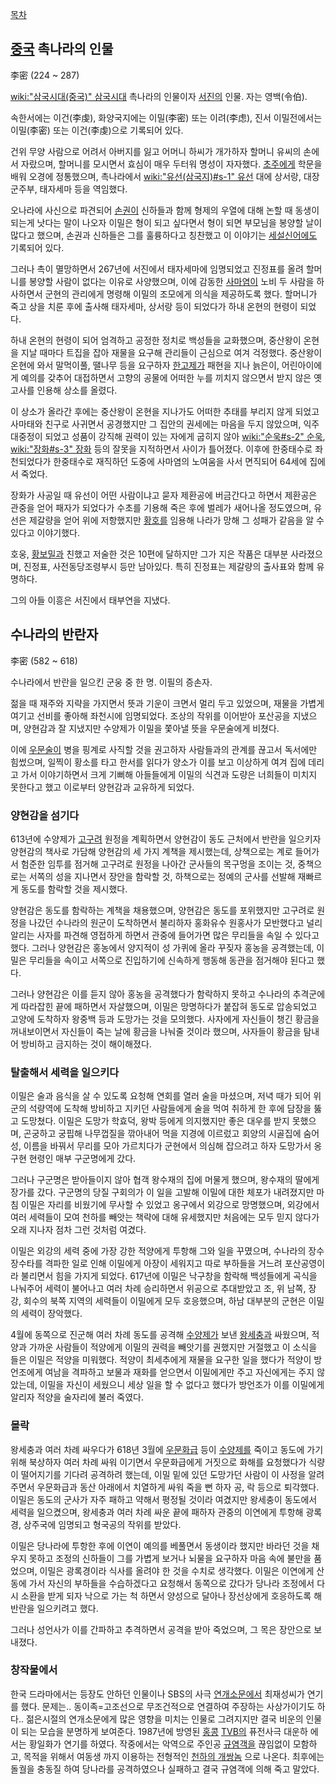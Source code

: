 [[목차]]
== [[중국]] 촉나라의 인물 ==
李密
(224 ~ 287)

[[wiki:"삼국시대(중국)" 삼국시대]] 촉나라의 인물이자 [[서진]]의 인물. 자는 영백(令伯).

속한서에는 이건(李虔), 화양국지에는 이밀(李密) 또는 이려(李虑), 진서 이밀전에서는 이밀(李密) 또는 이건(李虔)으로 기록되어 있다.

건위 무양 사람으로 어려서 아버지를 잃고 어머니 하씨가 개가하자 할머니 유씨의 손에서 자랐으며, 할머니를 모시면서 효심이 매우 두터워 명성이 자자했다. [[초주]]에게 학문을 배워 오경에 정통했으며, 촉나라에서 [[wiki:"유선(삼국지)#s-1" 유선]] 대에 상서랑, 대장군주부, 태자세마 등을 역임했다.

오나라에 사신으로 파견되어 [[손권]]이 신하들과 함께 형제의 우열에 대해 논할 때 동생이 되는게 낫다는 말이 나오자 이밀은 형이 되고 싶다면서 형이 되면 부모님을 봉양할 날이 많다고 했으며, 손권과 신하들은 그를 훌륭하다고 칭찬했고 이 이야기는 [[세설신어]]에도 기록되어 있다.

그러나 촉이 멸망하면서 267년에 서진에서 태자세마에 임명되었고 진정표를 올려 할머니를 봉양할 사람이 없다는 이유로 사양했으며, 이에 감동한 [[사마염]]이 노비 두 사람을 하사하면서 군현의 관리에게 명령해 이밀의 조모에게 의식을 제공하도록 했다. 할머니가 죽고 상을 치룬 후에 출사해 태자세마, 상서랑 등이 되었다가 하내 온현의 현령이 되었다.

하내 온현의 현령이 되어 엄격하고 공정한 정치로 백성들을 교화했으며, 중산왕이 온현을 지날 때마다 트집을 잡아 재물을 요구해 관리들이 근심으로 여겨 걱정했다. 중산왕이 온현에 와서 말먹이풀, 땔나무 등을 요구하자 [[한고제]]가 패현을 지나 늙은이, 어린아이에게 예의를 갖추어 대접하면서 고향의 공물에 어떠한 누를 끼치지 않으면서 받지 않은 옛 고사를 인용해 상소를 올렸다.

이 상소가 올라간 후에는 중산왕이 온현을 지나가도 어떠한 추태를 부리지 않게 되었고 사마태와 친구로 사귀면서 공경했지만 그 집안의 권세에는 마음을 두지 않았으며, 익주대중정이 되었고 성품이 강직해 권력이 있는 자에게 굽히지 않아 [[wiki:"순욱#s-2" 순욱]], [[wiki:"장화#s-3" 장화]] 등의 잘못을 지적하면서 사이가 틀어졌다. 이후에 한중태수로 좌천되었다가 한중태수로 재직하던 도중에 사마염의 노여움을 사서 면직되어 64세에 집에서 죽었다.

장화가 사공일 때 유선이 어떤 사람이냐고 묻자 제환공에 버금간다고 하면서 제환공은 관중을 얻어 패자가 되었다가 수초를 기용해 죽은 후에 벌레가 새어나올 정도였으며, 유선은 제갈량을 얻어 위에 저항했지만 [[황호]]를 임용해 나라가 망해 그 성패가 같음을 알 수 있다고 이야기했다.

호웅, [[황보밀]]과 친했고 저술한 것은 10편에 달하지만 그가 지은 작품은 대부분 사라졌으며, 진정표, 사전동당조령부시 등만 남아있다. 특히 진정표는 제갈량의 출사표와 함께 유명하다.

그의 아들 이흥은 서진에서 태부연을 지냈다.

== 수나라의 반란자 ==
李密
(582 ~ 618)

수나라에서 반란을 일으킨 군웅 중 한 명. 이필의 증손자. 

젊을 때 재주와 지략을 가지면서 뜻과 기운이 크면서 멀리 두고 있었으며, 재물을 가볍게 여기고 선비를 좋아해 좌천시에 임명되었다. 조상의 작위를 이어받아 포산공을 지냈으며, 양현감과 잘 지냈지만 수양제가 이밀을 쫓아낼 뜻을 우문술에게 비쳤다.

이에 [[우문술]]이 병을 핑계로 사직할 것을 권고하자 사람들과의 관계를 끊고서 독서에만 힘썼으며, 일찍이 황소를 타고 한서를 읽다가 양소가 이를 보고 이상하게 여겨 집에 데리고 가서 이야기하면서 크게 기뻐해 아들들에게 이밀의 식견과 도량은 너희들이 미치지 못한다고 했고 이로부터 양현감과 교유하게 되었다.

=== 양현감을 섬기다 ===
613년에 수양제가 [[고구려]] 원정을 계획하면서 양현감이 동도 근처에서 반란을 일으키자 양현감의 책사로 가담해 양현감의 세 가지 계책을 제시했는데, 상책으로는 계로 들어가서 험준한 임투를 점거해 고구려로 원정을 나아간 군사들의 목구멍을 조이는 것, 중책으로는 서쪽의 성을 지나면서 장안을 함락할 것, 하책으로는 정예의 군사를 선발해 재빠르게 동도를 함락할 것을 제시했다.

양현감은 동도를 함락하는 계책을 채용했으며, 양현감은 동도를 포위했지만 고구려로 원정을 나갔던 수나라의 원군이 도착하면서 불리하자 홍화유수 원홍사가 모반했다고 널리 알리는 사자를 파견해 영접하게 하면서 관중에 들어가면 많은 무리들을 속일 수 있다고 했다. 그러나 양현감은 홍농에서 양지적이 성 가퀴에 올라 꾸짖자 홍농을 공격했는데, 이밀은 무리들을 속이고 서쪽으로 진입하기에 신속하게 행동해 동관을 점거해야 된다고 했다.

그러나 양현감은 이를 듣지 않아 홍농을 공격했다가 함락하지 못하고 수나라의 추격군에게 따라잡힌 끝에 패하면서 자살했으며, 이밀은 망명하다가 붙잡혀 동도로 압송되었고 고양에 도착하자 왕중백 등과 도망가는 것을 모의했다. 사자에게 자신들이 챙긴 황금을 꺼내보이면서 자신들이 죽는 날에 황금을 나눠줄 것이라 했으며, 사자들이 황금을 탐내어 방비하고 금지하는 것이 해이해졌다.

=== 탈출해서 세력을 일으키다 ===
이밀은 술과 음식을 살 수 있도록 요청해 연회를 열러 술을 마셨으며, 저녁 때가 되어 위군의 석량역에 도착해 방비하고 지키던 사람들에게 술을 먹여 취하게 한 후에 담장을 뚫고 도망쳤다. 이밀은 도망가 학효덕, 왕박 등에게 의지했지만 좋은 대우를 받지 못했으며, 곤궁하고 궁핍해 나무껍질을 깎아내어 먹을 지경에 이르렀고 회양의 시골집에 숨어 성, 이름을 바꿔서 무리를 모아 가르치다가 군현에서 의심해 잡으려고 하자 도망가서 옹구현 현령인 매부 구군명에게 갔다.

그러나 구군명은 받아들이지 않아 협객 왕수재의 집에 머물게 했으며, 왕수재의 딸에게 장가를 갔다. 구군명의 당질 구회의가 이 일을 고발해 이밀에 대한 체포가 내려졌지만 마침 이밀은 자리를 비웠기에 무사할 수 있었고 옹구에서 외강으로 망명했으며, 외강에서 여러 세력들이 모여 천하를 빼앗는 책략에 대해 유세했지만 처음에는 모두 믿지 않다가 오래 지나자 점차 그런 것처럼 여겼다.

이밀은 외강의 세력 중에 가장 강한 적양에게 투항해 그와 일을 꾸몄으며, 수나라의 장수 장수타를 격파한 일로 인해 이밀에게 아장이 세워지고 따로 부하들을 거느려 포산공영이라 불리면서 힘을 가지게 되었다. 617년에 이밀은 낙구창을 함락해 백성들에게 곡식을 나눠주어 세력이 불어나고 여러 차례 승리하면서 위공으로 추대받았고 조, 위 남쪽, 장강, 회수의 북쪽 지역의 세력들이 이밀에게 모두 호응했으며, 하남 대부분의 군현은 이밀의 세력이 장악했다.

4월에 동쪽으로 진군해 여러 차례 동도를 공격해 [[수양제]]가 보낸 [[왕세충]]과 싸웠으며, 적양과 가까운 사람들이 적양에게 이밀의 권력을 빼앗기를 권했지만 거절했고 이 소식을 들은 이밀은 적양을 미워했다. 적양이 최세추에게 재물을 요구한 일을 했다가 적양이 방언조에게 여남을 격파하고 보물과 재화를 얻으면서 이밀에게만 주고 자신에게는 주지 않았는데, 이밀을 자신이 세웠으니 세상 일을 할 수 없다고 했다가 방언조가 이를 이밀에게 알리자 적양을 술자리에 불러 죽였다.

=== 몰락 ===
왕세충과 여러 차례 싸우다가 618년 3월에 [[우문화급]] 등이 [[수양제]]를 죽이고 동도에 가기 위해 북상하자 여러 차례 싸워 이기면서 우문화급에게 거짓으로 화해를 요청했다가 식량이 떨어지기를 기다려 공격하려 했는데, 이밀 밑에 있던 도망가던 사람이 이 사정을 알려주면서 우문화급과 동산 아래에서 치열하게 싸워 죽을 뻔 하자 공, 락 등으로 퇴각했다. 이밀은 동도의 군사가 자주 패하고 약해서 평정될 것이라 여겼지만 왕세충이 동도에서 세력을 일으켰으며, 왕세충과 여러 차례 싸운 끝에 패하자 관중의 이연에게 투항해 광록경, 상주국에 임명되고 형국공의 작위를 받았다.

이밀은 당나라에 투항한 후에 이연이 예의를 베풀면서 동생이라 했지만 바라던 것을 채우지 못하고 조정의 신하들이 그를 가볍게 보거나 뇌물을 요구하자 마음 속에 불만을 품었으며, 이밀은 광록경이라 식사를 올려야 한 것을 수치로 생각했다. 이밀은 이연에게 산동에 가서 자신의 부하들을 수습하겠다고 요청해서 동쪽으로 갔다가 당나라 조정에서 다시 소환을 받게 되자 낙으로 가는 척 하면서 양성으로 달아나 장선상에게 호응하도록 해 반란을 일으키려고 했다.

그러나 성언사가 이를 간파하고 추격하면서 공격을 받아 죽었으며, 그 목은 장안으로 보내졌다.

=== 창작물에서 ===
한국 드라마에서는 등장도 안하던 인물이나 SBS의 사극 [[연개소문]]에서 최재성씨가 연기를 했다. 문제는.. 동이족=고조선으로 무조건적으로 연결하여 주장하는 사상가이기도 하다.. 젊은시절의 연개소문에게 많은 영향을 미치는 인물로 그려지지만 결국 비운의 인물이 되는 모습을 분명하게 보여준다.
1987년에 방영된 [[홍콩]] [[TVB]]의 퓨전사극 대운하 에서는 황일화가 연기를 하였다. 작중에서는 악역으로 주인공 [[규염객]]을 끊임없이 모함하고, 목적을 위해서 여동생 까지 이용하는 전형적인 [[천하의 개쌍놈]] 으로 나온다. 최후에는 돌궐을 충동질 하여 당나라를 공격하였으나 실패하고 결국 규염객에 의해 죽고 말았다. 
